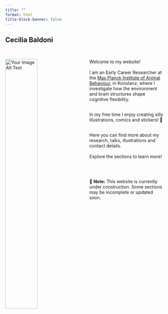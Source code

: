 ```yaml
---
title: ""
format: html
title-block-banner: false
---
```


## Cecilia Baldoni

<br>

<img src="img/back.JPG" alt="Your Image Alt Text" style="width: 45%; float: left; margin-right: 40px;"/>

Welcome to my website! <br><br>
I am an Early Career Researcher at the [Max Planck Institute of Animal Behaviour](https://www.ab.mpg.de/), in Konstanz, where I investigate how the environment and brain structures shape cognitive flexibility.<br><br>

In my free time I enjoy creating silly illustrations, comics and stickers! 🎨<br><br>

Here you can find more about my research, talks, illustrations and contact details. <br><br> Explore the sections to learn more!

<br><br>

📢 **Note:** This website is currently under construction. Some sections may be incomplete or updated soon.
